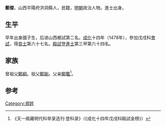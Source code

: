 {{Otheruses|other=名为郑杰的其他人物|郑杰}}

'''鄭傑'''，山西平陽府洪洞縣人，民籍，[[明朝|明朝]]政治人物。進士出身。

== 生平 ==
早年出身國子生，后进山西鄉試第二名。[[成化|成化]]十四年（1478年），參加戊戌科[[會試|會試]]，得[[貢士|貢士]]第六十七名。[[殿試|殿試]]登[[進士|進士]]第三甲第六十四名。

== 家族 ==
曾祖父[[鄭絧|鄭絧]]。祖父[[鄭剛|鄭剛]]。父亲[[鄭鑑|鄭鑑]]<ref>《天一阁藏明代科举录选刊·登科录》（《成化十四年戊戌科殿試金榜》）</ref>。

==参考==
{{reflist}}

{{成化十四年戊戌科殿試金榜}}

{{Authority control}}

{{DEFAULTSORT:}}
[[Category:郑姓|Category:郑姓]]


{{明朝人物小作品}}